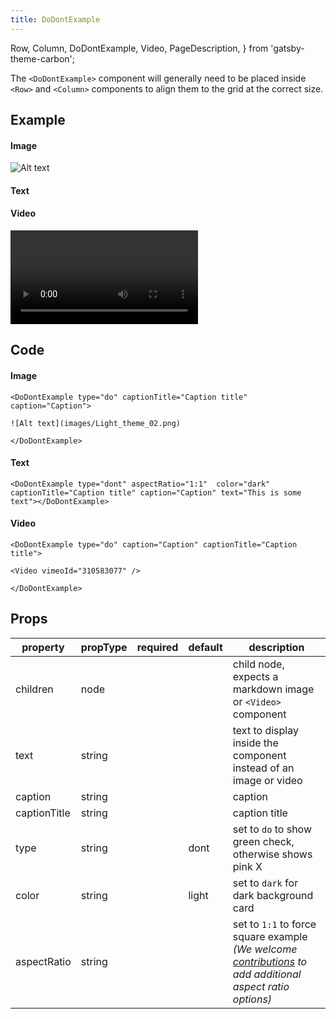```yaml
---
title: DoDontExample
---
```


  Row,
  Column,
  DoDontExample,
  Video,
  PageDescription,
} from 'gatsby-theme-carbon';

<PageDescription>

The `<DoDontExample>` component will generally need to be placed inside `<Row>` and `<Column>` components to align them to the grid at the correct size.

</PageDescription>

## Example

<Row>
<Column colMd={3} colLg={3}>

#### Image

<DoDontExample type="do" captionTitle="Caption title" caption="Caption">

![Alt text](images/Light_theme_02.png)

</DoDontExample>
</Column>
<Column colMd={3} colLg={3}>

#### Text

<DoDontExample type="dont" aspectRatio="1:1"  color="dark" captionTitle="Caption title" caption="Caption" text="This is some text"></DoDontExample>
</Column>
<Column colMd={3} colLg={3}>

#### Video

<DoDontExample type="do" caption="Caption" captionTitle="Caption title">

<Video title="Video example" vimeoId="310583077" />

</DoDontExample>
</Column>
</Row>

## Code

#### Image

```
<DoDontExample type="do" captionTitle="Caption title" caption="Caption">

![Alt text](images/Light_theme_02.png)

</DoDontExample>
```

#### Text

```
<DoDontExample type="dont" aspectRatio="1:1"  color="dark" captionTitle="Caption title" caption="Caption" text="This is some text"></DoDontExample>
```

#### Video

```
<DoDontExample type="do" caption="Caption" captionTitle="Caption title">

<Video vimeoId="310583077" />

</DoDontExample>
```

## Props

| property     | propType | required | default | description                                                                                                                                                                                                                                        |
| ------------ | -------- | -------- | ------- | -------------------------------------------------------------------------------------------------------------------------------------------------------------------------------------------------------------------------------------------------- |
| children     | node     |          |         | child node, expects a markdown image or `<Video>` component                                                                                                                                                                                        |
| text         | string   |          |         | text to display inside the component instead of an image or video                                                                                                                                                                                  |
| caption      | string   |          |         | caption                                                                                                                                                                                                                                            |
| captionTitle | string   |          |         | caption title                                                                                                                                                                                                                                      |
| type         | string   |          | dont    | set to `do` to show green check, otherwise shows pink X                                                                                                                                                                                            |
| color        | string   |          | light   | set to `dark` for dark background card                                                                                                                                                                                                             |
| aspectRatio  | string   |          |         | set to `1:1` to force square example <br/>_(We welcome [contributions](https://github.com/carbon-design-system/gatsby-theme-carbon/tree/master/packages/gatsby-theme-carbon/src/components/DoDontExample) to add additional aspect ratio options)_ |
